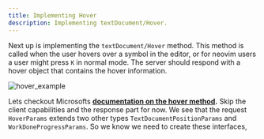 ```yaml
---
title: Implementing Hover
description: Implementing textDocument/Hover.
---
```


Next up is implementing the `textDocument/Hover` method.
This method is called when the user hovers over a symbol in the editor, or for neovim users a user might press `K` in normal mode.
The server should respond with a hover object that contains the hover information.

![hover_example](../../../assets/hover-example.png)

Lets checkout Microsofts **[documentation on the hover method](https://microsoft.github.io/language-server-protocol/specifications/lsp/3.17/specification/#textDocument_hover).**
Skip the client capabilities and the response part for now.
We see that the request `HoverParams` extends two other types `TextDocumentPositionParams` and `WorkDoneProgressParams`.
So we know we need to create these interfaces, 
